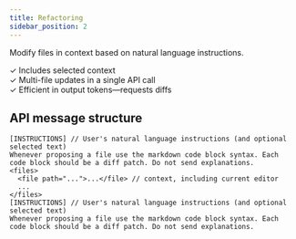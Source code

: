```yaml
---
title: Refactoring
sidebar_position: 2
---
```


Modify files in context based on natural language instructions.

✓ Includes selected context<br />
✓ Multi-file updates in a single API call<br />
✓ Efficient in output tokens—requests diffs

## API message structure

```
[INSTRUCTIONS] // User's natural language instructions (and optional selected text)
Whenever proposing a file use the markdown code block syntax. Each code block should be a diff patch. Do not send explanations.
<files>
  <file path="...">...</file> // context, including current editor
  ...
</files>
[INSTRUCTIONS] // User's natural language instructions (and optional selected text)
Whenever proposing a file use the markdown code block syntax. Each code block should be a diff patch. Do not send explanations.
```
